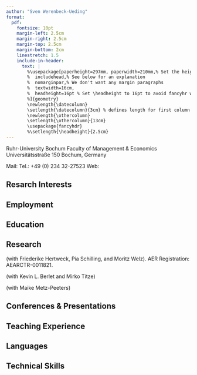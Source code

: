 ```yaml
---
author: "Sven Werenbeck-Ueding"
format: 
  pdf:
    fontsize: 10pt
    margin-left: 2.5cm
    margin-right: 2.5cm
    margin-top: 2.5cm
    margin-bottom: 2cm
    linestretch: 1.5
    include-in-header:
      text: |
        %\usepackage[paperheight=297mm, paperwidth=210mm,% Set the height and width of the paper
        %  includehead,% See below for an explanation
        %  nomarginpar,% We don't want any margin paragraphs
        %  textwidth=16cm,
        %  headheight=16pt % Set \headheight to 16pt to avoid fancyhr warnings
        %]{geometry}
        \newlength{\datecolumn}
        \setlength{\datecolumn}{3cm} % defines length for first column in table
        \newlength{\othercolumn}
        \setlength{\othercolumn}{13cm}
        \usepackage{fancyhdr}
        %\setlength{\headheight}{2.5cm}
---
```


\pagestyle{fancy}
\fancyhead{}

\fancyhead[c]{
\Large Sven Werenbeck-Ueding\hfill Curriculum Vitae
}

\fancyfoot[r]{
Last updated: \today
}

Ruhr-University Bochum\newline
Faculty of Management & Economics\newline
Universitätsstraße 150\newline
44801 Bochum, Germany

Mail: \href{mailto:sven.werenbeck-ueding@ruhr-uni-bochum.de}{sven.werenbeck-ueding@ruhr-uni-bochum.de}\newline
Tel.: +49 (0) 234 32-27523\newline
Web: \href{https://werenbeck-ueding.github.io/}{https://werenbeck-ueding.github.io/}


## Resarch Interests

\begin{tabular}{p{\datecolumn}p{\othercolumn}}
   & \textbf{Applied Microeconometrics, Spatial Economics, Education Economics}\\
\end{tabular}


## Employment

<!--Positions & Affiliations-->

\begin{tabular}{p{\datecolumn}|p{\othercolumn}}
  Since 10/2021 & \textit{Research Assistant}, Chair of Empirical Economics, Ruhr-University Bochum\\
  11/2021 -- 12/2024 & \textit{Product Owner (freelance)}\\
  01/2021 -- 09/2021 & \textit{Student Assistant}, adesso SE, Dortmund\\
  10/2019 -- 06/2020 & \textit{Student Assistant}, Chair of Statistics / Econometrics, Ruhr-University Bochum\\
  02/2018 -- 09/2018 & \textit{Voluntary Military Service}\\
  10/2015 -- 03/2016 & \textit{Student Assistant}, GFKL Financial Services AG, Essen 
\end{tabular}


## Education

\begin{tabular}{p{\datecolumn}|p{\othercolumn}}
  \textit{Ongoing} & \textit{PhD} in Management \& Economics, Ruhr-University Bochum\\
  10/2018 -- 10/2021 & \textit{Master of Science} in Management \& Economics, Ruhr-University Bochum\\
  10/2014 -- 09/2017 & \textit{Bachelor of Science} in Management \& Economics, Ruhr-University Bochum\\
  %08/2006 -- 06/2014 & \textit{Abitur}, Annette-von-Droste-Hülfshoff Gymnasium Dülmen
\end{tabular}


## Research

\textbf{Work in Progress:}

\textit{``Lost in Translation. Information Frictions in School Track Choice -- Evidence from a Randomized Field Experiment"} (with Friederike Hertweck, Pia Schilling, and Moritz Welz). AER Registration: AEARCTR-0011821.

\textit{``Unintended Consequences? The Effects of a Place-based Policy on Firm Market Power"} (with Kevin L. Berlet and Mirko Titze)

\textit{``Local Childcare Access and the Distribution of Employment"}

\textit{``Heterogeneous Trends in Apartment Rental Prices"} (with Maike Metz-Peeters)


## Conferences & Presentations

\begin{tabular}{p{\datecolumn}|p{\othercolumn}}
  2022 & 61st ERSA Conference
\end{tabular}


## Teaching Experience

\begin{tabular}{p{\datecolumn}|p{\othercolumn}}
  2024 & Seminars "Empirical Economics" (Bachelor) and "Economics of Migration" (Master) and Lecture "Data Analysis Using R", Ruhr-University Bochum\\
  2023 & Tutorial "Labor Economics" (Master) and Lecture "Data Analysis Using R" (Master), Ruhr-University Bochum\\
  2021 -- 2022 & Tutorials "Applied Empirical Economics" (Bachelor) and "Labor Economics" (Master), Ruhr-University Bochum\\
  2019 -- 2020 & Tutorial "Statistics II" (Bachelor), Ruhr-University Bochum
\end{tabular}


## Languages

\begin{tabular}{p{\datecolumn}p{\othercolumn}}
   & German (native), English (fluent)
\end{tabular}


## Technical Skills

\begin{tabular}{p{\datecolumn}p{\othercolumn}}
   & \textbf{Statistical Software:} R (proficient)\\%, Python (basic), Stata (basic)\\
   & \textbf{Typewriting:} Quarto, \LaTeX\\
   & \textbf{Other:} Git
\end{tabular}
